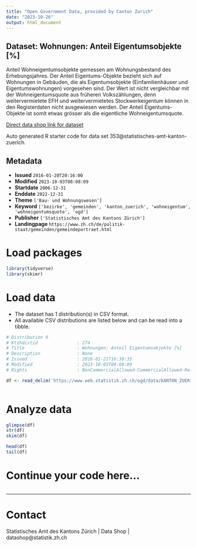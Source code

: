 ```yaml
---
title: "Open Government Data, provided by Canton Zurich"
date: "2023-10-26"
output: html_document
---
```


## Dataset: Wohnungen: Anteil Eigentumsobjekte [%]

Anteil Wohneigentumsobjekte gemessen am Wohnungsbestand des Erhebungsjahres. Der Anteil Eigentums-Objekte bezieht sich auf Wohnungen in Gebäuden, die als Eigentumsobjekte (Einfamilienhäuser und Eigentumswohnungen) vorgesehen sind. Der Wert ist nicht vergleichbar mit der Wohneigentumsquote aus früheren Volkszählungen, denn weitervermietete EFH und weitervermietetes Stockwerkeigentum können in den Registerdaten nicht ausgewiesen werden. Der Anteil Eigentums-Objekte ist somit etwas grösser als die eigentliche Wohneigentumsquote.

[Direct data shop link for dataset](https://www.zh.ch/de/politik-staat/statistik-daten/datenkatalog.html#/datasets/353@statistisches-amt-kanton-zuerich)

Auto generated R starter code for data set 353@statistisches-amt-kanton-zuerich.

## Metadata

- **Issued** `2016-01-20T20:16:00`
- **Modified** `2023-10-03T08:08:09`
- **Startdate** `2006-12-31`
- **Enddate** `2022-12-31`
- **Theme** `['Bau- und Wohnungswesen']`
- **Keyword** `['bezirke', 'gemeinden', 'kanton_zuerich', 'wohneigentum', 'wohneigentumsquote', 'ogd']`
- **Publisher** `['Statistisches Amt des Kantons Zürich']`
- **Landingpage** `https://www.zh.ch/de/politik-staat/gemeinden/gemeindeportraet.html`


# Load packages

```r

library(tidyverse)
library(skimr)

```

# Load data

-   The dataset has 1 distribution(s) in CSV format.
-   All available CSV distributions are listed below and can be read into a tibble.

```r

# Distribution 0
# Ktzhdistid               : 274
# Title                    : Wohnungen: Anteil Eigentumsobjekte [%]
# Description              : None
# Issued                   : 2016-01-21T16:30:35
# Modified                 : 2023-10-03T08:08:09
# Rights                   : NonCommercialAllowed-CommercialAllowed-ReferenceRequired

df <- read_delim('https://www.web.statistik.zh.ch/ogd/data/KANTON_ZUERICH_461.csv')



```

# Analyze data

```r

glimpse(df)
str(df)
skim(df)

head(df)
tail(df)

```

# Continue your code here...

```r

```

------------------------------------------------------------------------

# Contact

Statistisches Amt des Kantons Zürich | Data Shop | datashop@statistik.zh.ch
